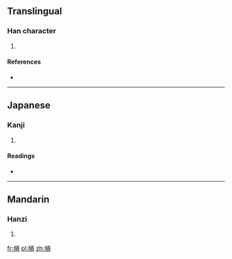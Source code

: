 ==Translingual==

===Han character===
{{Han char|rn=50|rad=巾|as=10|sn=13|four=4108<sub>6</sub>|canj=中月一月金 (LBMBC), X中月一月 (XLBMB)|ids=⿰[[巾]][[貢]]}}

# {{defn|Han|sort=巾10}}

====References====
* {{Han ref|kx=0334.380|dkj=09018|dj=0642.060|hdz=10749.030|uh=5E4A|ud=24138|bh=DD5A|bd=56666}}

----

==Japanese==

===Kanji===
{{ja-kanji|grade=|rs=巾10}}

# {{defn|lang=ja|sort=巾10}}

====Readings====
* {{ja-readings|on=[[こう]] (kō), [[く]] (ku)|kun=[[ぬの]] (nuno)}}

----

==Mandarin==

===Hanzi===
{{cmn-hanzi|pin=[[gōng]] ([[gong1]])|wg=kung<sup>1</sup>}}

# {{defn|lang=cmn|sort=巾10}}

[[fr:幊]]
[[pl:幊]]
[[zh:幊]]